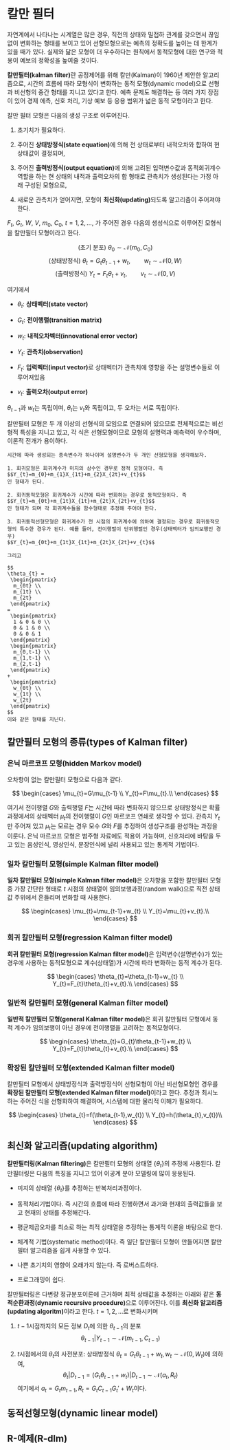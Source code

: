 # 칼만 필터 {#kalman}

자연계에서 나타나는 시계열은 많은 경우, 직전의 상태와 밀접하 관계를 갖으면서 끊임없이 변화하는 형태를 보이고 있어 선형모형으로는 예측의 정확도를 높이는 데 한계가 있을 때가 있다. 실제와 닮은 모형이 더 우수하다는 원칙에서 동적모형에 대한 연구와 적용이 예보의 정확성을 높여줄 것이다.

**칼만필터(kalman filter)**란 공정제어를 위해 칼만(Kalman)이 1960년 제안한 알고리즘으로, 시간의 흐름에 따라 모형식이 변화하는 동적 모형(dynamic model)으로 선형과 비선형의 중간 형태를 지니고 있다고 한다. 예측 문제도 해결하는 등 여러 가지 장점이 있어 경제 에측, 신호 처리, 기상 예보 등 응용 범위가 넓은 동적 모형이라고 한다.

칼만 필터 모형은 다음의 생성 구조로 이루어진다.

1. 초기치가 필요하다.

2. 주어진 **상태방정식(state equation)**에 의해 전 상태로부터 내적오차와 합하여 현 상태값이 결정되며,

3. 주어진 **출력방정식(output equation)**에 의해 고려된 입력변수값과 동적회귀계수 역할을 하는 현 상태의 내적과 출력오차의 합 형태로 관측치가 생성된다는 가정 아래 구성된 모형으로,

4. 새로운 관측치가 얻어지면, 모형이 **최신화(updating)**되도록 알고리즘이 주어져야 한다.

$F_{t}$, $G_{t}$, $W$, $V$, $m_{0}$, $C_{0}$, $t=1,2,\ldots,$ 가 주어진 경우 다음의 생성식으로 이루어진 모형식을 칼만필터 모형이라고 한다.

$$\text{(초기 분포) } \theta_{0} \sim \mathcal{N}(m_{0},C_{0})$$
$$\text{(상태방정식) } \theta_{t}=G_{t}\theta_{t-1}+w_{t}, \qquad{w_{t} \sim \mathcal{N}(0,W)}$$
$$\text{(출력방정식) } Y_{t}=F_{t}\theta_{t}+v_{t}, \qquad{v_{t}\sim \mathcal{N}(0,V)}$$

여기에서 

- $\theta_{t}$: **상태벡터(state vector)**

- $G_{t}$: **전이행렬(transition matrix)**

- $w_{t}$: **내적오차벡터(innovational error vector)**

- $Y_{t}$: **관측치(observation)**

- $F_{t}$: **입력벡터(input vector)**로 상태벡터가 관측치에 영향을 주는 설명변수들로 이루어져있음

- $v_{t}$: **출력오차(output error)**

$\theta_{t-1}$과 $w_{t}$는 독립이며, $\theta_{t}$는 $v_{t}$와 독립이고, 두 오차는 서로 독립이다.

칼만필터 모형은 두 개 이상의 선형식의 모임으로 연결되어 있으므로 전체적으로는 비선형적 특성을 지니고 있고, 각 식은 선형모형이므로 모형의 설명력과 예측력이 우수하며, 이론적 전개가 용이하다.

```example
시간에 따라 생성되는 종속변수가 하나이며 설명변수가 두 개인 선형모형을 생각해보자.

1. 회귀모형은 회귀계수가 미지의 상수인 경우로 정적 모형이다. 즉
$$Y_{t}=m_{0}+m_{1}X_{1t}+m_{2}X_{2t}+v_{t}$$
인 형태가 된다.

2. 회귀동적모형은 회귀계수가 시간에 따라 변화하는 경우로 동적모형이다. 즉
$$Y_{t}=m_{0t}+m_{1t}X_{1t}+m_{2t}X_{2t}+v_{t}$$
인 형태가 되며 각 회귀계수들을 함수형태로 추정해 주어야 한다.

3. 회귀동적선형모형은 회귀계수가 전 시점의 회귀계수에 의하여 결정되는 경우로 회귀동적모형의 특수한 경우가 된다. 예를 들어, 전이행렬이 단위행렬인 경우(상태벡터가 임의보행인 경우)
$$Y_{t}=m_{0t}+m_{1t}X_{1t}+m_{2t}X_{2t}+v_{t}$$

그리고

$$
\theta_{t} =
 \begin{pmatrix}
  m_{0t} \\
  m_{1t} \\
  m_{2t} 
 \end{pmatrix}
= 
 \begin{pmatrix}
  1 & 0 & 0 \\
  0 & 1 & 0 \\
  0 & 0 & 1
 \end{pmatrix}
 \begin{pmatrix}
  m_{0,t-1} \\
  m_{1,t-1} \\
  m_{2,t-1} 
 \end{pmatrix} 
+
 \begin{pmatrix}
  w_{0t} \\
  w_{1t} \\
  w_{2t} 
 \end{pmatrix}
$$
이와 같은 형태를 지닌다.

```

## 칼만필터 모형의 종류(types of Kalman filter)

### 은닉 마르코프 모형(hidden Markov model)

오차항이 없는 칼만필터 모형으로 다음과 같다.

$$
\begin{cases}
\mu_{t}=G\mu_{t-1} \\
Y_{t}=F\mu_{t}.\\
\end{cases}
$$

여기서 전이행렬 $G$와 출력행렬 $F$는 시간에 따라 변화하지 않으므로 상태방정식은 확률과정에서의 상태벡터 $\mu_{t}$의 전이행렬이 $G$인 마르코프 연쇄로 생각할 수 있다. 관측치 $Y_{t}$만 주어져 있고 $\mu_{t}$는 모르는 경우 모수 $G$와 $F$를 추정하여 생성구조를 완성하는 과정을 이룬다. 은닉 마르코프 모형은 범주형 자료에도 적용이 가능하며, 신호처리에 바탕을 두고 있는 음성인식, 영상인식, 문장인식에 널리 사용되고 있는 통계적 기법이다.

### 일차 칼만필터 모형(simple Kalman filter model)

**일차 칼만필터 모형(simple Kalman filter model)**은 오차항을 포함한 칼만필터 모형 중 가장 간단한 형태로 $t$ 시점의 상태열이 임의보행과정(random walk)으로 직전 상태값 주위에서 흔들리며 변화할 때 사용한다.

$$
\begin{cases}
\mu_{t}=\mu_{t-1}+w_{t} \\
Y_{t}=\mu_{t}+v_{t}.\\
\end{cases}
$$

### 회귀 칼만필터 모형(regression Kalman filter model)

**회귀 칼만필터 모형(regression Kalman filter model)**은 입력변수(설명변수)가 있는 경우에 사용하는 동적모형으로 계수(상태열)가 시간에 따라 변화하는 동적 계수가 된다.

$$
\begin{cases}
\theta_{t}=\theta_{t-1}+w_{t} \\
Y_{t}=F_{t}\theta_{t}+v_{t}.\\
\end{cases}
$$

### 일반적 칼만필터 모형(general Kalman filter model)

**일반적 칼만필터 모형(general Kalman filter model)**은 회귀 칼만필터 모형에서 동적 계수가 임의보행이 아닌 경우에 전이행렬을 고려하는 동적모형이다.

$$
\begin{cases}
\theta_{t}=G_{t}\theta_{t-1}+w_{t} \\
Y_{t}=F_{t}\theta_{t}+v_{t}.\\
\end{cases}
$$

### 확장된 칼만필터 모형(extended Kalman filter model)

칼만필터 모형에서 상태방정식과 출력방정식이 선형모형이 아닌 비선형모형인 경우를 **확장된 칼만필터 모형(extended Kalman filter model)**이라고 한다. 추정과 최시노하는 주어진 식을 선형화하여 해결하며, 시스템에 대한 물리적 이해가 필요하다.

$$
\begin{cases}
\theta_{t}=f(\theta_{t-1},w_{t}) \\
Y_{t}=h(\theta_{t},v_{t})\\
\end{cases}
$$

## 최신화 알고리즘(updating algorithm)

**칼만필터링(Kalman filtering)**은 칼만필터 모형의 상태열 $\{ \theta_{t}\}$의 추정에 사용된다. 칼만필터링은 다음의 특징을 지니고 있어 이공계 분야 모델링에 많이 응용된다.

- 미지의 상태열 $\{\theta_{t}\}$를 추정하는 반복처리과정이다.

- 동적처리기법이다. 즉 시간의 흐름에 따라 진행하면서 과거와 현재의 출력값들을 보고 현재의 상태를 추정해간다.

- 평균제곱오차를 최소로 하는 최적 상태열을 추정하는 통계적 이론을 바탕으로 한다.

- 체계적 기법(systematic method)이다. 즉 일단 칼만필터 모형이 만들어지면 칼만필터 알고리즘을 쉽게 사용할 수 있다.

- 나쁜 초기치의 영향이 오래가지 않는다. 즉 로버스트하다.

- 프로그래밍이 쉽다.

칼만필터링은 다변량 정규분포이론에 근거하며 최적 상태값을 추정하는 아래와 같은 **동적순환과정(dynamic recursive procedure)**으로 이루어진다. 이를 **최신화 알고리즘(updating algoritm)**이라고 한다. $t=1,2,\ldots$로 변화시키며

1. $t-1$시점까지의 모든 정보 $D_{t}$에 의한 $\theta_{t-1}$의 분포
$$\theta_{t-1}|Y_{t-1} \sim \mathcal{N}(m_{t-1},C_{t-1})$$

2. $t$시점에서의 $\theta_{t}$의 사전분포: 상태방정식 $\theta_{t}=G_{t}\theta_{t-1}+w_{t}, w_{t} \sim \mathcal{N}(0,W_{t})$에 의하여,
$$\theta_{t}|D_{t-1} = (G_{t}\theta_{t-1}+w_{t})|D_{t-1}\sim \mathcal{N}(a_{t},R_{t})$$
여기에서 $a_{t}=G_{t}m_{t-1}, R_{t}=G_{t}C_{t-1}G_{t}'+W_{t}$이다.

## 동적선형모형(dynamic linear model)

## R-예제(R-dlm)
